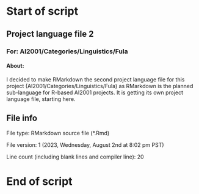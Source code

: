 # Start of script

## Project language file 2

### For: AI2001/Categories/Linguistics/Fula

#### About:

I decided to make RMarkdown the second project language file for this project (AI2001/Categories/Linguistics/Fula) as RMarkdown is the planned sub-language for R-based AI2001 projects. It is getting its own project language file, starting here.

## File info

File type: RMarkdown source file (*.Rmd)

File version: 1 (2023, Wednesday, August 2nd at 8:02 pm PST)

Line count (including blank lines and compiler line): 20

# End of script
